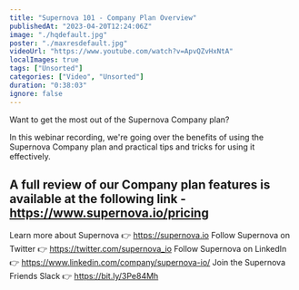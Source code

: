 ```yaml
---
title: "Supernova 101 - Company Plan Overview"
publishedAt: "2023-04-20T12:24:06Z"
image: "./hqdefault.jpg"
poster: "./maxresdefault.jpg"
videoUrl: "https://www.youtube.com/watch?v=ApvQZvHxNtA"
localImages: true
tags: ["Unsorted"]
categories: ["Video", "Unsorted"]
duration: "0:38:03"
ignore: false
---
```


Want to get the most out of the Supernova Company plan?

In this webinar recording, we're going over the benefits of using the Supernova Company plan and practical tips and tricks for using it effectively.

## A full review of our Company plan features is available at the following link - https://www.supernova.io/pricing

Learn more about Supernova 👉 https://supernova.io
Follow Supernova on Twitter 👉 https://twitter.com/supernova_io
Follow Supernova on LinkedIn 👉 https://www.linkedin.com/company/supernova-io/
Join the Supernova Friends Slack 👉 https://bit.ly/3Pe84Mh
